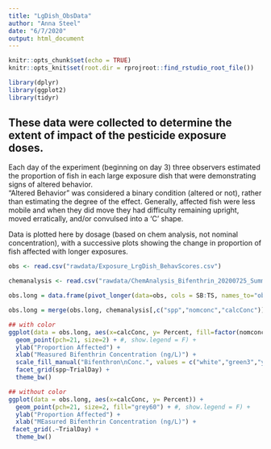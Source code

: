 ```yaml
---
title: "LgDish_ObsData"
author: "Anna Steel"
date: "6/7/2020"
output: html_document
---
```


```r
knitr::opts_chunk$set(echo = TRUE)
knitr::opts_knit$set(root.dir = rprojroot::find_rstudio_root_file())

library(dplyr)
library(ggplot2)
library(tidyr)

```

## These data were collected to determine the extent of impact of the pesticide exposure doses.  
  
Each day of the experiment (beginning on day 3) three observers estimated the proportion of fish in each large exposure dish that were demonstrating signs of altered behavior.  
"Altered Behavior" was considered a binary condition (altered or not), rather than estimating the degree of the effect. Generally, affected fish were less mobile and when they did move they had difficulty remaining upright, moved erratically, and/or convulsed into a 'C' shape. 
  
Data is plotted here by dosage (based on chem analysis, not nominal concentration), with a successive plots showing the change in proportion of fish affected with longer exposures.  

```r
obs <- read.csv("rawdata/Exposure_LrgDish_BehavScores.csv")

chemanalysis <- read.csv("rawdata/ChemAnalysis_Bifenthrin_20200725_Summary.csv")
```

```r
obs.long = data.frame(pivot_longer(data=obs, cols = SB:TS, names_to="observer", values_to = "Percent", ))

obs.long = merge(obs.long, chemanalysis[,c("spp","nomconc","calcConc")], by=c("spp","nomconc"), all.x=T)
```

```r
## with color
ggplot(data = obs.long, aes(x=calcConc, y= Percent, fill=factor(nomconc))) + 
  geom_point(pch=21, size=2) + #, show.legend = F) + 
  ylab("Proportion Affected") + 
  xlab("Measured Bifenthrin Concentration (ng/L)") + 
  scale_fill_manual("Bifenthron\nConc.", values = c("white","green3","yellow","red","lightpink","lightblue"))+
  facet_grid(spp~TrialDay) +
  theme_bw()

## without color
ggplot(data = obs.long, aes(x=calcConc, y= Percent)) + 
  geom_point(pch=21, size=2, fill="grey60") + #, show.legend = F) + 
  ylab("Proportion Affected") + 
  xlab("MEasured Bifenthrin Concentration (ng/L)") + 
 facet_grid(.~TrialDay) +
  theme_bw() 
```

